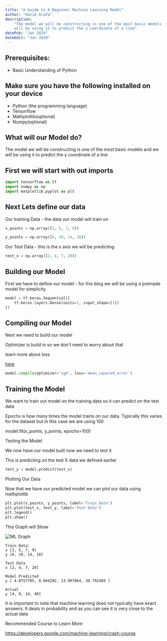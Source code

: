 ```yaml
---
title: "A Guide to A Beginner Machine Learning Model"
author: "Hazim Arafa"
description:
    "The model we will be constructing is one of the most basic models and we
    will be using it to predict the y coordinate of a line"
datePub: "Jan 2020"
dateEdit: "Jan 2020"
---
```


## Prerequisites:

-   Basic Understanding of Python

## Make sure you have the following installed on your device

-   Python (the programming language)
-   Tensorflow
-   Mathplotlib(optional)
-   Numpy(optional)

## What will our Model do?

The model we will be constructing is one of the most basic models and we will be
using it to predict the y coordinate of a line

## First we will start with out imports

```py
import tensorflow as tf
import numpy as np
import matplotlib.pyplot as plt
```

## Next Lets define our data

Our training Data - the data our model will train on

```py
x_points = np.array([3, 5, 7, 9])

y_points = np.array([6, 10, 14, 18])
```

Our Test Data - this is the x axis we will be predicting

```py
test_x = np.array([2, 4, 7, 20])
```

## Building our Model

First we have to define our model - for this blog we will be using a premade
model for simplicity

```py
model = tf.keras.Sequential([
    tf.keras.layers.Dense(units=1, input_shape=[1])
])
```

## Compiling our Model

Next we need to build our model

Optimizer is build in so we don't need to worry about that

learn more about loss

<a href="https://developers.google.com/machine-learning/crash-course/descending-into-ml/training-andloss#:~:text=Loss%20is%20the%20penalty%20for,otherwise%2C%20the%20loss%20is%20greater">
	here
</a>

```py
model.compile(optimizer='sgd', loss='mean_squared_error')
```

## Training the Model

We want to train out model on the training data so it can predict on the test
data

Epochs is how many times the model trains on our data. Typically this varies for
the dataset but in this case we are using 100

model.fit(x_points, y_points, epochs=100)

Testing the Model

We now have our model built now we need to test it

This is predicting on the test X data we defined earlier

```py
test_y = model.predict(test_x)
```

Plotting Our Data

Now that we have our predicted model we can plot our data using mathplotlib

```py
plt.plot(x_points, y_points, label='Train Data')
plt.plot(test_x, test_y, label='Test Data')
plt.legend()
plt.show()
```

This Graph will Show

<img src="/blog/ml.webp" alt="ML Graph" />

```
Train Data:
x [3, 5, 7, 9]
y [6, 10, 14, 18]

Test Data
x [2, 4, 7, 20]

Model Predicted
y [ 4.0757785, 8.044292, 13.997064, 39.792404 ]

Actual
y [4, 8, 14, 40]
```

It is important to note that machine learning does not typically have exact
answers. It deals in probability and as you can see it is very close to the
actual data

Recommended Course to Learn More

https://developers.google.com/machine-learning/crash-course
